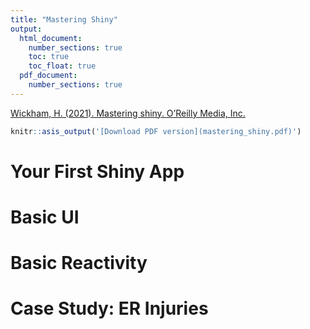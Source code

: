 ```yaml
---
title: "Mastering Shiny"
output:
  html_document:
    number_sections: true
    toc: true
    toc_float: true
  pdf_document:
    number_sections: true
---
```


[Wickham, H. (2021). Mastering shiny. O'Reilly Media, Inc.](https://mastering-shiny.org/)

```r
knitr::asis_output('[Download PDF version](mastering_shiny.pdf)')
```

# Your First Shiny App

# Basic UI

# Basic Reactivity

# Case Study: ER Injuries